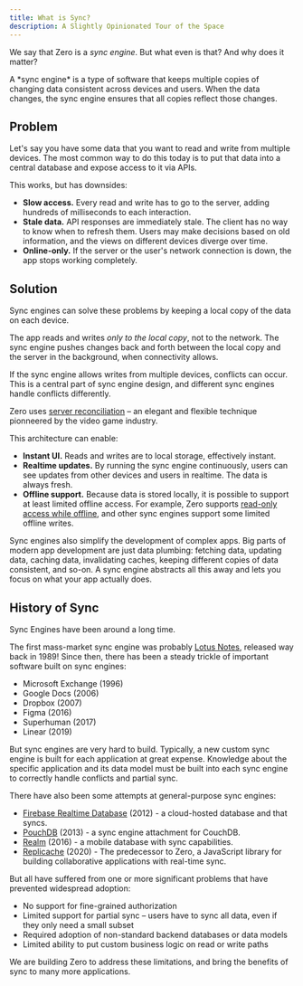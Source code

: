 ```yaml
---
title: What is Sync?
description: A Slightly Opinionated Tour of the Space
---
```


We say that Zero is a *sync engine*. But what even is that? And why does it matter?

<Note emoji="🌈" heading="The more you know">
A *sync engine* is a type of software that keeps multiple copies of changing data consistent across devices and users. When the data changes, the sync engine ensures that all copies reflect those changes.
</Note>

## Problem

Let's say you have some data that you want to read and write from multiple devices. The most common way to do this today is to put that data into a central database and expose access to it via APIs.

<ImageLightbox
  src="/images/sync/apis-bad.svg"
  caption="Sharing data with APIs"
  className="invert dark:invert-0"
  />

This works, but has downsides:

* **Slow access.** Every read and write has to go to the server, adding hundreds of milliseconds to each interaction.
* **Stale data.** API responses are immediately stale. The client has no way to know when to refresh them. Users may make decisions based on old information, and the views on different devices diverge over time.
* **Online-only.** If the server or the user's network connection is down, the app stops working completely.

## Solution

Sync engines can solve these problems by keeping a local copy of the data on each device.

The app reads and writes *only to the local copy*, not to the network. The sync engine pushes changes back and forth between the local copy and the server in the background, when connectivity allows.

<ImageLightbox
  src="/images/sync/sync-good.svg"
  caption="Sharing data with sync"
  className="invert dark:invert-0"
  />

<Note emoji="🤔" heading="What about conflicts?">
If the sync engine allows writes from multiple devices, conflicts can occur. This is a central part of sync engine design, and different sync engines handle conflicts differently.

Zero uses [server reconciliation](./custom-mutators#what-is-a-mutator) – an elegant and flexible technique pionneered by the video game industry.
</Note>

This architecture can enable:

* **Instant UI.** Reads and writes are to local storage, effectively instant.
* **Realtime updates.** By running the sync engine continuously, users can see updates from other devices and users in realtime. The data is always fresh.
* **Offline support.** Because data is stored locally, it is possible to support at least limited offline access. For example, Zero supports [read-only access while offline](./offline), and other sync engines support some limited offline writes.

Sync engines also simplify the development of complex apps. Big parts of modern app development are just data plumbing: fetching data, updating data, caching data, invalidating caches, keeping different copies of data consistent, and so-on. A sync engine abstracts all this away and lets you focus on what your app actually does.

## History of Sync

Sync Engines have been around a long time.

The first mass-market sync engine was probably [Lotus Notes](https://en.wikipedia.org/wiki/HCL_Notes), released way back in 1989! Since then, there has been a steady trickle of important software built on sync engines:

* Microsoft Exchange (1996)
* Google Docs (2006)
* Dropbox (2007)
* Figma (2016)
* Superhuman (2017)
* Linear (2019)

But sync engines are very hard to build. Typically, a new custom sync engine is built for each application at great expense. Knowledge about the specific application and its data model must be built into each sync engine to correctly handle conflicts and partial sync.

There have also been some attempts at general-purpose sync engines:

* [Firebase Realtime Database](https://firebase.google.com/products/realtime-database) (2012) - a cloud-hosted database and that syncs.
* [PouchDB](https://pouchdb.com/) (2013) - a sync engine attachment for CouchDB.
* [Realm](https://github.com/realm) (2016) - a mobile database with sync capabilities.
* [Replicache](https://replicache.dev/) (2020) - The predecessor to Zero, a JavaScript library for building collaborative applications with real-time sync.

But all have suffered from one or more significant problems that have prevented widespread adoption:

* No support for fine-grained authorization
* Limited support for partial sync – users have to sync all data, even if they only need a small subset
* Required adoption of non-standard backend databases or data models
* Limited ability to put custom business logic on read or write paths

We are building Zero to address these limitations, and bring the benefits of sync to many more applications.
